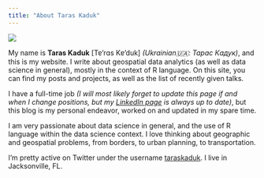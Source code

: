 ```yaml
---
title: "About Taras Kaduk"
---
```


![](static/photo_tc.jpg)

My name is __Taras Kaduk__ [Tɐ'rɑs Kɐ'duk] _(Ukrainian🇺🇦: Тарас Кадук)_, and this is my website. I write about geospatial data analytics (as well as data science in general), mostly in the context of R language. On this site, you can find my posts and projects, as well as the list of recently given talks.

I have a full-time job _(I will most likely forget to update this page if and when I change positions, but my [LinkedIn page](https://www.linkedin.com/in/taraskaduk) is always up to date)_, but this blog is my personal endeavor, worked on and updated in my spare time.

I am very passionate about data science in general, and the use of R language within the data science context. I love thinking about geographic and geospatial problems, from borders, to urban planning, to transportation.

I'm pretty active on Twitter under the username [taraskaduk](https://twitter.com/taraskaduk). I live in Jacksonville, FL.